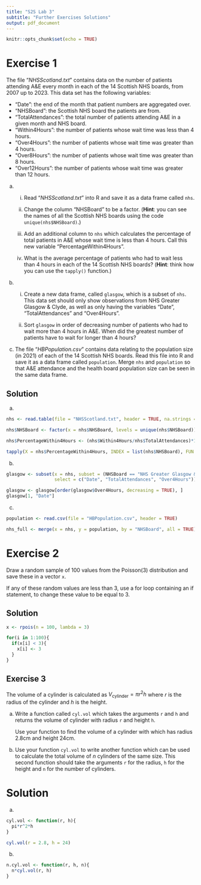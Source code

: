 ```yaml
---
title: "S2S Lab 3"
subtitle: "Further Exercises Solutions"
output: pdf_document
---
```


```r
knitr::opts_chunk$set(echo = TRUE)
```

# Exercise 1

The file "*NHSScotland.txt*" contains data on the number of patients attending A&E every month in each of the 14 Scottish NHS boards, from 2007 up to 2023. This data set has the following variables:

* "Date": the end of the month that patient numbers are aggregated over.
* "NHSBoard": the Scottish NHS board the patients are from.
* "TotalAttendances": the total number of patients attending A&E in a given month and NHS board.
* "Within4Hours": the number of patients whose wait time was less than 4 hours.
* "Over4Hours": the number of patients whose wait time was greater than 4 hours.
* "Over8Hours": the number of patients whose wait time was greater than 8 hours.
* "Over12Hours": the number of patients whose wait time was greater than 12 hours.

a. i. Read "*NHSScotland.txt*" into R and save it as a data frame called `nhs`.
      
   ii. Change the column "NHSBoard" to be a factor. (**Hint**: you can see the names of all the Scottish NHS boards using the code `unique(nhs$NHSBoard)`.)

   iii. Add an additional column to `nhs` which calculates the percentage of total patients in A&E whose wait time is less than 4 hours. Call this new variable "PercentageWithin4Hours".

   iv. What is the average percentage of patients who had to wait less than 4 hours in each of the 14 Scottish NHS boards? (**Hint**: think how you can use the `tapply()` function.)

b. i. Create a new data frame, called `glasgow`, which is a subset of `nhs`. This data set should only show observations from NHS Greater Glasgow & Clyde, as well as only having the variables "Date", "TotalAttendances" and "Over4Hours".

   ii. Sort `glasgow` in order of decreasing number of patients who had to wait more than 4 hours in A&E. When did the greatest number of patients have to wait for longer than 4 hours?
   
c. The file "*HBPopulation.csv*" contains data relating to the population size (in 2021) of each of the 14 Scottish NHS boards. Read this file into R and save it as a data frame called `population`. Merge `nhs` and `population` so that A&E attendance and the health board population size can be seen in the same data frame.

## Solution

a. 
```r
nhs <- read.table(file = "NHSScotland.txt", header = TRUE, na.strings = "*")

nhs$NHSBoard <- factor(x = nhs$NHSBoard, levels = unique(nhs$NHSBoard))

nhs$PercentageWithin4Hours <- (nhs$Within4Hours/nhs$TotalAttendances)*100

tapply(X = nhs$PercentageWithin4Hours, INDEX = list(nhs$NHSBoard), FUN = mean)
```

b.
```r
glasgow <- subset(x = nhs, subset = (NHSBoard == "NHS Greater Glasgow & Clyde"),
                  select = c("Date", "TotalAttendances", "Over4Hours"))

glasgow <- glasgow[order(glasgow$Over4Hours, decreasing = TRUE), ]
glasgow[1, "Date"]
```

c.
```r
population <- read.csv(file = "HBPopulation.csv", header = TRUE)

nhs_full <- merge(x = nhs, y = population, by = "NHSBoard", all = TRUE)
```

# Exercise 2

Draw a random sample of 100 values from the $\mbox{Poisson}(3)$ distribution and save these in a vector `x`.

If any of these random values are less than 3, use a for loop containing an if statement, to change these value to be equal to 3.

## Solution

```r
x <- rpois(n = 100, lambda = 3)

for(i in 1:100){
  if(x[i] < 3){
    x[i] <- 3
  }
}
```


## Exercise 3

The volume of a cylinder is calculated as $V_{\mbox{cylinder}}=\pi r^2h$ where $r$ is the radius of the cylinder and $h$ is the height.

a. Write a function called `cyl.vol` which takes the arguments `r` and `h` and returns the volume of cylinder with radius `r` and height `h`.

   Use your function to find the volume of a cylinder with which has radius 2.8cm and height 24cm.

b. Use your function `cyl.vol` to write another function which can be used to calculate the total volume of $n$ cylinders of the same size. This second function should take the arguments `r` for the radius, `h` for the height and `n` for the number of cylinders.

# Solution

a.
```r
cyl.vol <- function(r, h){
  pi*r^2*h
}

cyl.vol(r = 2.8, h = 24)
```

b.
```r
n.cyl.vol <- function(r, h, n){
  n*cyl.vol(r, h)
}
```











